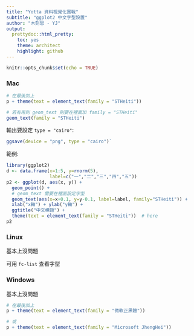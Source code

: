 ```yaml
---
title: "Yotta 資料視覺化實戰"
subtitle: "ggplot2 中文字型設置"
author: "木刻思 - YJ"
output:
  prettydoc::html_pretty:
    toc: yes
    theme: architect
    highlight: github
---
```


```r
knitr::opts_chunk$set(echo = TRUE)
```

### Mac

```r
# 在最後加上
p + theme(text = element_text(family = "STHeiti"))

# 若有用到 geom_text 則要在裡面加 family = "STHeiti"
geom_text(family = "STHeiti")
```

輸出要設定 `type = "cairo"`:

```r
ggsave(device = "png", type = "cairo")`
```

範例:

```r
library(ggplot2)
d <- data.frame(x=1:5, y=rnorm(5),
                label=c("一","二","三","四","五"))
p2 <- ggplot(d, aes(x, y)) +
  geom_point() +
  # geom_text 需要在裡面設定字型
  geom_text(aes(x=x+0.1, y=y-0.1, label=label, family="STHeiti")) +
  xlab("x軸") + ylab("y軸") +
  ggtitle("中文標題") +
  theme(text = element_text(family = "STHeiti"))  # here
p2
```

### Linux

基本上沒問題

可用 `fc-list` 查看字型

### Windows

基本上沒問題

```r
# 在最後加上
p + theme(text = element_text(family = "微軟正黑體"))

# 或
p + theme(text = element_text(family = "Microsoft JhengHei"))
```

